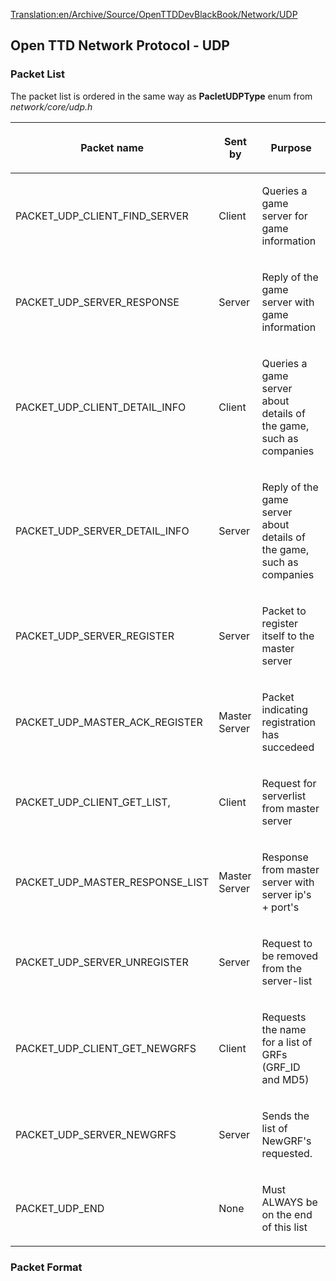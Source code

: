 [[Translation:en/Archive/Source/OpenTTDDevBlackBook/Network/UDP]]
==Open TTD Network Protocol - UDP==
===Packet List===
The packet list is ordered in the same way as '''PacletUDPType''' enum from ''network/core/udp.h''
{|
!Packet name
!Sent by
!Purpose
|-
|PACKET_UDP_CLIENT_FIND_SERVER
|Client
|Queries a game server for game information
|-
|PACKET_UDP_SERVER_RESPONSE
|Server
|Reply of the game server with game information
|-
|PACKET_UDP_CLIENT_DETAIL_INFO
|Client
|Queries a game server about details of the game, such as companies
|-
|PACKET_UDP_SERVER_DETAIL_INFO
|Server
|Reply of the game server about details of the game, such as companies
|-
|PACKET_UDP_SERVER_REGISTER
|Server
|Packet to register itself to the master server
|-
|PACKET_UDP_MASTER_ACK_REGISTER
|Master Server
|Packet indicating registration has succedeed
|-
|PACKET_UDP_CLIENT_GET_LIST,
|Client
|Request for serverlist from master server
|-
|PACKET_UDP_MASTER_RESPONSE_LIST
|Master Server
|Response from master server with server ip's + port's
|-
|PACKET_UDP_SERVER_UNREGISTER
|Server
|Request to be removed from the server-list
|-
|PACKET_UDP_CLIENT_GET_NEWGRFS
|Client
|Requests the name for a list of GRFs (GRF_ID and MD5)
|-
|PACKET_UDP_SERVER_NEWGRFS
|Server
|Sends the list of NewGRF's requested.
|-
|PACKET_UDP_END
|None
|Must ALWAYS be on the end of this list!! (period)
|}

===Packet Format===